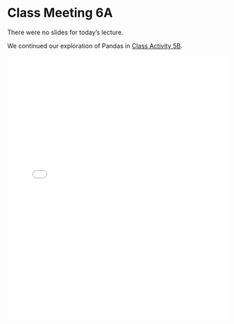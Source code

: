 # Class Meeting 6A

There were no slides for today's lecture.  

We continued our exploration of Pandas in [Class Activity 5B](https://us.prairielearn.com/pl/course_instance/172874/assessment/2495518).

<div>
<iframe src="../../LecNoSlides.pdf" width="100%" height="600px" frameBorder="0"> </iframe>
</div>
